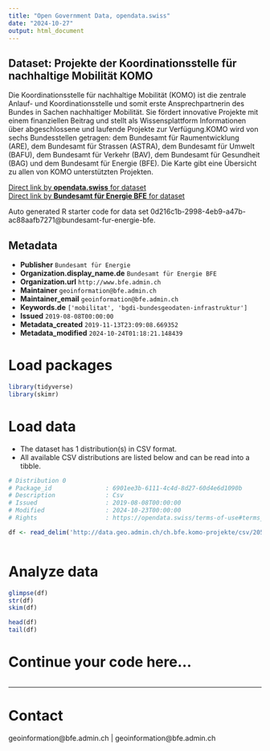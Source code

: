 ```yaml
---
title: "Open Government Data, opendata.swiss"
date: "2024-10-27"
output: html_document
---
```


## Dataset: Projekte der Koordinationsstelle für nachhaltige Mobilität KOMO

Die Koordinationsstelle für nachhaltige Mobilität (KOMO) ist die zentrale Anlauf- und Koordinationsstelle und somit erste Ansprechpartnerin des Bundes in Sachen nachhaltiger Mobilität. Sie fördert innovative Projekte mit einem finanziellen Beitrag und stellt als Wissensplattform Informationen über abgeschlossene und laufende Projekte zur Verfügung.KOMO wird von sechs Bundesstellen getragen: dem Bundesamt für Raumentwicklung (ARE), dem Bundesamt für Strassen (ASTRA), dem Bundesamt für Umwelt (BAFU), dem Bundesamt für Verkehr (BAV), dem Bundesamt für Gesundheit (BAG) und dem Bundesamt für Energie (BFE). Die Karte gibt eine Übersicht zu allen von KOMO unterstützten Projekten.

[Direct link by **opendata.swiss** for dataset](https://opendata.swiss/de/dataset/projekte-der-koordinationsstelle-fur-nachhaltige-mobilitat-komo)<br>
[Direct link by **Bundesamt für Energie BFE** for dataset](https://www.energieschweiz.ch/page/de-ch/koordinationsstelle-fuer-nachhaltige-mobilitaet-komo)

Auto generated R starter code for data set 0d216c1b-2998-4eb9-a47b-ac88aafb7271@bundesamt-fur-energie-bfe.

## Metadata

- **Publisher** `Bundesamt für Energie`
- **Organization.display_name.de** `Bundesamt für Energie BFE`
- **Organization.url** `http://www.bfe.admin.ch`
- **Maintainer** `geoinformation@bfe.admin.ch`
- **Maintainer_email** `geoinformation@bfe.admin.ch`
- **Keywords.de** `['mobilitat', 'bgdi-bundesgeodaten-infrastruktur']`
- **Issued** `2019-08-08T00:00:00`
- **Metadata_created** `2019-11-13T23:09:08.669352`
- **Metadata_modified** `2024-10-24T01:18:21.148439`


# Load packages

```r

library(tidyverse)
library(skimr)

```

# Load data

-   The dataset has 1 distribution(s) in CSV format.
-   All available CSV distributions are listed below and can be read into a tibble.

```r

# Distribution 0
# Package_id               : 6901ee3b-6111-4c4d-8d27-60d4e6d1090b
# Description              : Csv
# Issued                   : 2019-08-08T00:00:00
# Modified                 : 2024-10-23T00:00:00
# Rights                   : https://opendata.swiss/terms-of-use#terms_by

df <- read_delim('http://data.geo.admin.ch/ch.bfe.komo-projekte/csv/2056/ch.bfe.komo-projekte.zip')



```

# Analyze data

```r

glimpse(df)
str(df)
skim(df)

head(df)
tail(df)

```

# Continue your code here...

```r

```

------------------------------------------------------------------------

# Contact

geoinformation@bfe.admin.ch | geoinformation@bfe.admin.ch
